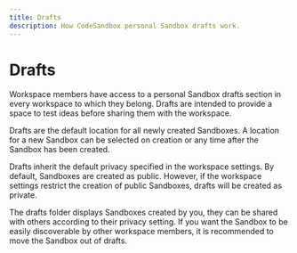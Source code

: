 ```yaml
---
title: Drafts
description: How CodeSandbox personal Sandbox drafts work.
---
```


# Drafts

Workspace members have access to a personal Sandbox drafts section in every workspace to which they belong. Drafts are intended to provide a space to test ideas before sharing them with the workspace.

Drafts are the default location for all newly created Sandboxes. A location for a new Sandbox can be selected on creation or any time after the Sandbox has been created.

Drafts inherit the default privacy specified in the workspace settings. By default, Sandboxes are created as public. However, if the workspace settings restrict the creation of public Sandboxes, drafts will be created as private.

The drafts folder displays Sandboxes created by you, they can be shared with others according to their privacy setting. If you want the Sandbox to be easily discoverable by other workspace members, it is recommended to move the Sandbox out of drafts.
